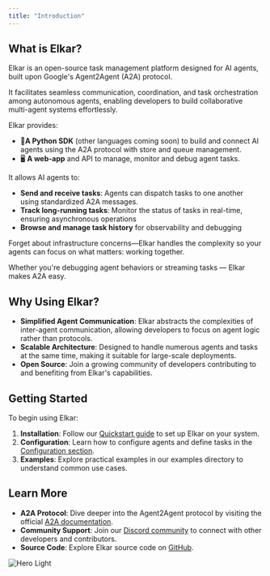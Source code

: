 ```yaml
---
title: "Introduction"
---
```


## What is Elkar?

Elkar is an open-source task management platform designed for AI agents, built upon Google's Agent2Agent (A2A) protocol.

 It facilitates seamless communication, coordination, and task orchestration among autonomous agents, enabling developers to build collaborative multi-agent systems effortlessly.

Elkar provides:

- 🐍**A Python SDK**  (other languages coming soon) to build and connect AI agents using the A2A protocol with store and queue management.
- 🖥️ **A web-app** and API to manage, monitor and debug agent tasks.

It allows  AI agents to:

- **Send and receive tasks**: Agents can dispatch tasks to one another using standardized A2A messages.
- **Track long-running tasks**: Monitor the status of tasks in real-time, ensuring asynchronous operations
- **Browse and manage task history** for observability and debugging

Forget about infrastructure concerns—Elkar handles the complexity so your agents can focus on what matters: working together.

Whether you're debugging agent behaviors or streaming tasks — Elkar makes A2A easy.

## Why Using Elkar?

- **Simplified Agent Communication**: Elkar abstracts the complexities of inter-agent communication, allowing developers to focus on agent logic rather than protocols.
- **Scalable Architecture**: Designed to handle numerous agents and tasks at the same time, making it suitable for large-scale deployments.
- **Open Source**: Join a growing community of developers contributing to and benefiting from Elkar's capabilities.

## Getting Started

To begin using Elkar:

1. **Installation**: Follow our [Quickstart guide](quickstart.mdx) to set up Elkar on your system.
2. **Configuration**: Learn how to configure agents and define tasks in the [Configuration section](configuration.md).
3. **Examples**: Explore practical examples in our examples directory to understand common use cases.

## Learn More

- **A2A Protocol**: Dive deeper into the Agent2Agent protocol by visiting the official [A2A documentation](https://github.com/google/A2A).
- **Community Support**: Join our [Discord community](https://discord.gg/HDB4rkqn) to connect with other developers and contributors.
- **Source Code**: Explore  Elkar source code on [GitHub](https://github.com/elkar-ai/elkar-a2a).

<img
  className="block dark:hidden"
  src="/images/hero-light.png"
  alt="Hero Light"
/>